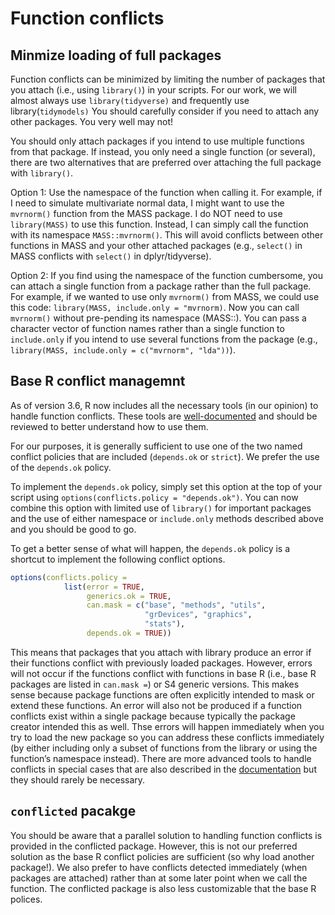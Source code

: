 # Function conflicts

## Minmize loading of full packages

Function conflicts can be minimized by limiting the number of packages that you attach (i.e., using `library()`) in your scripts.  For our work, we will almost always use `library(tidyverse)` and frequently use library(`tidymodels)`   You should carefully consider if you need to attach any other packages. You very well may not!

You should only attach packages if you intend to use multiple functions from that package. If instead, you only need a single function (or several), there are two alternatives that are preferred over attaching the full package with `library()`.

Option 1:  Use the namespace of the function when calling it.  For example, if I need to simulate multivariate normal data, I might want to use the `mvrnorm()` function from the MASS package.   I do NOT need to use `library(MASS)` to use this function.  Instead, I can simply call the function with its namespace `MASS::mvrnorm()`.   This will avoid conflicts between other functions in MASS and your other attached packages (e.g., `select()` in MASS conflicts with `select()` in dplyr/tidyverse).

Option 2: If you find using the namespace of the function cumbersome, you can attach a single function from a package rather than the full package.  For example, if we wanted to use only `mvrnorm()` from MASS, we could use this code: `library(MASS, include.only = "mvrnorm)`.  Now you can call `mvrnorm()` without pre-pending its namespace (MASS::).  You can pass a character vector of function names rather than a single function to `include.only` if you intend to use several functions from the package (e.g., `library(MASS, include.only = c("mvrnorm", "lda"))`).


## Base R conflict managemnt

As of version 3.6, R now includes all the necessary tools (in our opinion) to handle function conflicts.   These tools are [well-documented](https://developer.r-project.org/Blog/public/2019/03/19/managing-search-path-conflicts/) and should be reviewed to better understand how to use them.

For our purposes, it is generally sufficient to use one of the two named conflict policies that are included (`depends.ok` or `strict`).  We prefer the use of the `depends.ok` policy.

To implement the `depends.ok` policy, simply set this option at the top of your script using `options(conflicts.policy = "depends.ok")`.  You can now combine this option with limited use of `library()` for important packages and the use of either namespace or `include.only` methods described above and you should be good to go.  

To get a better sense of what will happen, the `depends.ok` policy is a shortcut to implement the following conflict options.

```r
options(conflicts.policy =
            list(error = TRUE,
                 generics.ok = TRUE,
                 can.mask = c("base", "methods", "utils",
                              "grDevices", "graphics",
                              "stats"),
                 depends.ok = TRUE))
```

This means that packages that you attach with library produce an error if their functions conflict with previously loaded packages.  However, errors will not occur if the functions conflict with functions in base R (i.e., base R packages are listed in `can.mask =`) or S4 generic versions.  This makes sense because package functions are often explicitly intended to mask or extend these functions.  An error will also not be produced if a function conflicts exist within a single package because typically the package creator intended this as well.  Thse errors will happen immediately when you try to load the new package so you can address these conflicts immediately (by either including only a subset of functions from the library or using the function's namespace instead).   There are more advanced tools to handle conflicts in special cases that are also described in the [documentation](https://developer.r-project.org/Blog/public/2019/03/19/managing-search-path-conflicts/) but they should rarely be necessary.


## `conflicted` pacakge

You should be aware that a parallel solution to handling function conflicts is provided in the conflicted package.  However, this is not our preferred solution as the base R conflict policies are sufficient (so why load another package!).  We also prefer to have conflicts detected immediately (when packages are attached) rather than at some later point when we call the function.  The conflicted package is also less customizable that the base R polices.